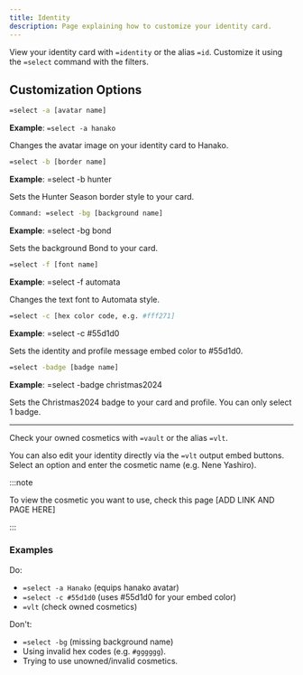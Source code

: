 ```yaml
---
title: Identity
description: Page explaining how to customize your identity card.
---
```



View your identity card with `=identity` or the alias `=id`. Customize it using the `=select` command with the filters.

## Customization Options

<Tabs>
<TabItem label="Avatar">

```sh
=select -a [avatar name]  
```
**Example**: `=select -a hanako`

Changes the avatar image on your identity card to Hanako.

</TabItem>
<TabItem label="Border">

```sh
=select -b [border name]  
```
**Example**: =select -b hunter

Sets the Hunter Season border style to your card.

</TabItem>
<TabItem label="Background">

```sh
Command: =select -bg [background name] 
```
**Example**: =select -bg bond  

Sets the background Bond to your card.

</TabItem>
<TabItem label="Font">

```sh
=select -f [font name] 
```
**Example**: =select -f automata

Changes the text font to Automata style.

</TabItem>
<TabItem label="Color">

```sh
=select -c [hex color code, e.g. #fff271] 
```
**Example**: =select -c #55d1d0  

Sets the identity and profile message embed color to #55d1d0.

</TabItem>
<TabItem label="Badge">

```sh
=select -badge [badge name] 
```
**Example**: =select -badge christmas2024

Sets the Christmas2024 badge to your card and profile. You can only select 1 badge.

</TabItem>
</Tabs>

---

Check your owned cosmetics with `=vault` or the alias `=vlt`.  

You can also edit your identity directly via the `=vlt` output embed buttons. Select an option and enter the cosmetic name (e.g. Nene Yashiro). 

:::note 

To view the cosmetic you want to use, check this page [ADD LINK AND PAGE HERE]

:::

### Examples

Do:
- `=select -a Hanako` (equips hanako avatar)
- `=select -c #55d1d0` (uses #55d1d0 for your embed color)
- `=vlt` (check owned cosmetics)

Don't:
- `=select -bg` (missing background name)
- Using invalid hex codes (e.g. `#gggggg`).
- Trying to use unowned/invalid cosmetics.
